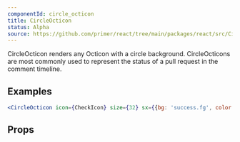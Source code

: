 ```yaml
---
componentId: circle_octicon
title: CircleOcticon
status: Alpha
source: https://github.com/primer/react/tree/main/packages/react/src/CircleOcticon
---
```



CircleOcticon renders any Octicon with a circle background. CircleOcticons are most commonly used to represent the status of a pull request in the comment timeline.

## Examples

```jsx live
<CircleOcticon icon={CheckIcon} size={32} sx={{bg: 'success.fg', color: 'fg.onEmphasis'}} />
```

## Props

<ComponentProps data={data} />
